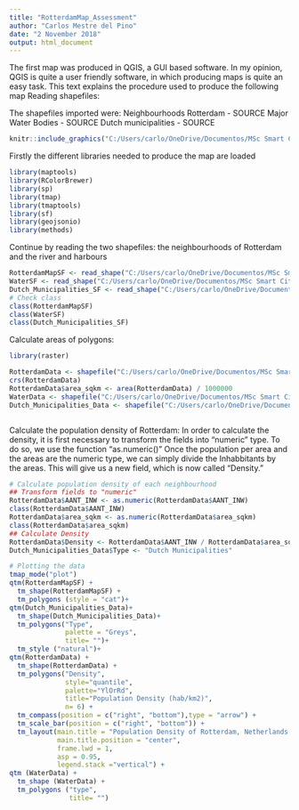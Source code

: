```yaml
---
title: "RotterdamMap_Assessment"
author: "Carlos Mestre del Pino"
date: "2 November 2018"
output: html_document
---
```



The first map was produced in QGIS, a GUI based software.
In my opinion, QGIS is quite a user friendly software, in which producing maps is quite an easy task.
This text explains the procedure used to produce the following map
Reading shapefiles:

The shapefiles imported were:
Neighbourhoods Rotterdam - SOURCE
Major Water Bodies - SOURCE
Dutch municipalities - SOURCE

```r
knitr::include_graphics("C:/Users/carlo/OneDrive/Documentos/MSc Smart Cities/GIS/Assessment 1/Rotterdam/Density_Map_Rotterdam_QGIS.png")
```


Firstly the different libraries needed to produce the map are loaded

```r

library(maptools)
library(RColorBrewer)
library(sp)
library(tmap)
library(tmaptools)
library(sf)
library(geojsonio)
library(methods)

```

Continue by reading the two shapefiles: the neighbourhoods of Rotterdam and the river and harbours

```r

RotterdamMapSF <- read_shape("C:/Users/carlo/OneDrive/Documentos/MSc Smart Cities/GIS/Assessment 1/R Map/Neighbourhoods_RDAM.shp", as.sf = TRUE)
WaterSF <- read_shape("C:/Users/carlo/OneDrive/Documentos/MSc Smart Cities/GIS/Assessment 1/R Map_2/Major_Water_Bodies_RDAM.shp", as.sf = TRUE)
Dutch_Municipalities_SF <- read_shape("C:/Users/carlo/OneDrive/Documentos/MSc Smart Cities/GIS/Assessment 1/R Map_2/Dutch_Municipalities.shp", as.sf=TRUE)
# Check class
class(RotterdamMapSF)
class(WaterSF)
class(Dutch_Municipalities_SF)


```

Calculate areas of polygons:


```r

library(raster)

RotterdamData <- shapefile("C:/Users/carlo/OneDrive/Documentos/MSc Smart Cities/GIS/Assessment 1/R Map/Neighbourhoods_RDAM.shp")
crs(RotterdamData)
RotterdamData$area_sqkm <- area(RotterdamData) / 1000000
WaterData <- shapefile("C:/Users/carlo/OneDrive/Documentos/MSc Smart Cities/GIS/Assessment 1/R Map_2/Major_Water_Bodies_RDAM.shp")
Dutch_Municipalities_Data <- shapefile("C:/Users/carlo/OneDrive/Documentos/MSc Smart Cities/GIS/Assessment 1/R Map_2/Dutch_Municipalities.shp")



```

Calculate the population density of Rotterdam:
In order to calculate the density, it is first necessary to transform the fields into "numeric" type.
To do so, we use the function "as.numeric()"
Once the population per area and the areas are the numeric type, we can simply divide the Inhabbitants by the areas. This will give us a new field, which is now called "Density."

```r
# Calculate population density of each neighbourhood
## Transform fields to "numeric"
RotterdamData$AANT_INW <- as.numeric(RotterdamData$AANT_INW)
class(RotterdamData$AANT_INW)
RotterdamData$area_sqkm <- as.numeric(RotterdamData$area_sqkm)
class(RotterdamData$area_sqkm)
## Calculate Density
RotterdamData$Density <- RotterdamData$AANT_INW / RotterdamData$area_sqkm
Dutch_Municipalities_Data$Type <- "Dutch Municipalities"


```



```r
# Plotting the data
tmap_mode("plot")
qtm(RotterdamMapSF) + 
  tm_shape(RotterdamMapSF) + 
  tm_polygons (style = "cat")+
qtm(Dutch_Municipalities_Data)+
  tm_shape(Dutch_Municipalities_Data)+
  tm_polygons("Type",
              palette = "Greys",
              title= "")+
  tm_style ("natural")+
qtm(RotterdamData) + 
  tm_shape(RotterdamData) + 
  tm_polygons("Density", 
              style="quantile",
              palette="YlOrRd",
              title="Population Density (hab/km2)",
              n= 6) + 
  tm_compass(position = c("right", "bottom"),type = "arrow") + 
  tm_scale_bar(position = c("right", "bottom")) +
  tm_layout(main.title = "Population Density of Rotterdam, Netherlands (2011)", 
            main.title.position = "center",
            frame.lwd = 1,
            asp = 0.95,
            legend.stack ="vertical") +
qtm (WaterData) +
  tm_shape (WaterData) +
  tm_polygons ("type",
               title= "")
```